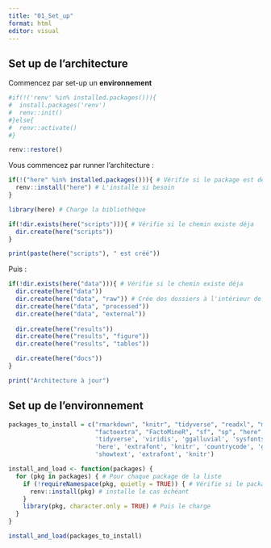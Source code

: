 ```yaml
---
title: "01_Set_up"
format: html
editor: visual
---
```


## Set up de l'architecture

Commencez par set-up un **environnement**

```r

#if(!('renv' %in% installed.packages())){
#  install.packages('renv')
#  renv::init()
#}else{
#  renv::activate()
#}

renv::restore()

```

Vous commencez par runner l'architecture :

```r

if(!("here" %in% installed.packages())){ # Vérifie si le package est déja installé
  renv::install("here") # L'installe si besoin
}

library(here) # Charge la bibliothèque

if(!dir.exists(here("scripts"))){ # Vérifie si le chemin existe déja
  dir.create(here("scripts"))
}

print(paste(here("scripts"), " est créé"))


```

Puis :

```r
if(!dir.exists(here("data"))){ # Vérifie si le chemin existe déja
  dir.create(here("data"))
  dir.create(here("data", "raw")) # Crée des dossiers à l'intérieur de \data
  dir.create(here("data", "processed"))
  dir.create(here("data", "external"))
  
  dir.create(here("results"))
  dir.create(here("results", "figure"))
  dir.create(here("results", "tables"))

  dir.create(here("docs"))
}

print("Architecture à jour")

```

## Set up de l'environnement

```r

packages_to_install = c("rmarkdown", "knitr", "tidyverse", "readxl", "magrittr", "stringr", "stringdist", 'reshape2',
                        "factoextra", "FactoMineR", "sf", "sp", "here", "openxlsx", 'RColorBrewer','eurostat',
                        'tidyverse', 'viridis', 'ggalluvial', 'sysfonts',
                        'here', 'extrafont', 'knitr', 'countrycode', 'gganimate', 'sysfonts',
                        'showtext', 'extrafont', 'knitr')

install_and_load <- function(packages) {
  for (pkg in packages) { # Pour chaque package de la liste
    if (!requireNamespace(pkg, quietly = TRUE)) { # Vérifie si le package est installé ou non et 
      renv::install(pkg) # installe le cas échéant
    }
    library(pkg, character.only = TRUE) # Puis le charge
  }
}

install_and_load(packages_to_install)


```
